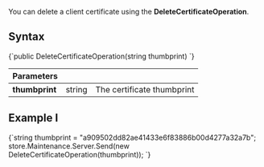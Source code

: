 
You can delete a client certificate using the **DeleteCertificateOperation**.  

## Syntax

<TabItem value="delete_cert_1" label="delete_cert_1">
<CodeBlock language="csharp">
{`public DeleteCertificateOperation(string thumbprint)
`}
</CodeBlock>
</TabItem>

| Parameters | | |
| ------------- | ------------- | ----- |
| **thumbprint** | string | The certificate thumbprint |

## Example I

<TabItem value="delete_cert_2" label="delete_cert_2">
<CodeBlock language="csharp">
{`string thumbprint = "a909502dd82ae41433e6f83886b00d4277a32a7b";
store.Maintenance.Server.Send(new DeleteCertificateOperation(thumbprint));
`}
</CodeBlock>
</TabItem>


